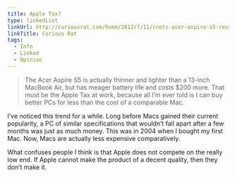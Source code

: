 ```yaml
---
title: Apple Tax?
type: linkedList
linkUrl: http://curiousrat.com/home/2012/7/11/cnets-acer-aspire-s5-review.html
linkTitle: Curious Rat
tags:
  - Info
  - Linked
  - Opinion
---
```


> The Acer Aspire S5 is actually thinner and lighter than a 13-inch MacBook Air, but has meager battery life and costs $200 more. That must be the Apple Tax at work, because all I’m ever told is I can buy better PCs for less than the cost of a comparable Mac.

I’ve noticed this trend for a while. Long before Macs gained their current popularity, a PC of similar specifications that wouldn’t fall apart after a few months was just as much money. This was in 2004 when I bought my first Mac. Now, Macs are actually less expensive comparatively.

What confuses people I think is that Apple does not compete on the really low end. If Apple cannot make the product of a decent quality, then they don’t make it.
